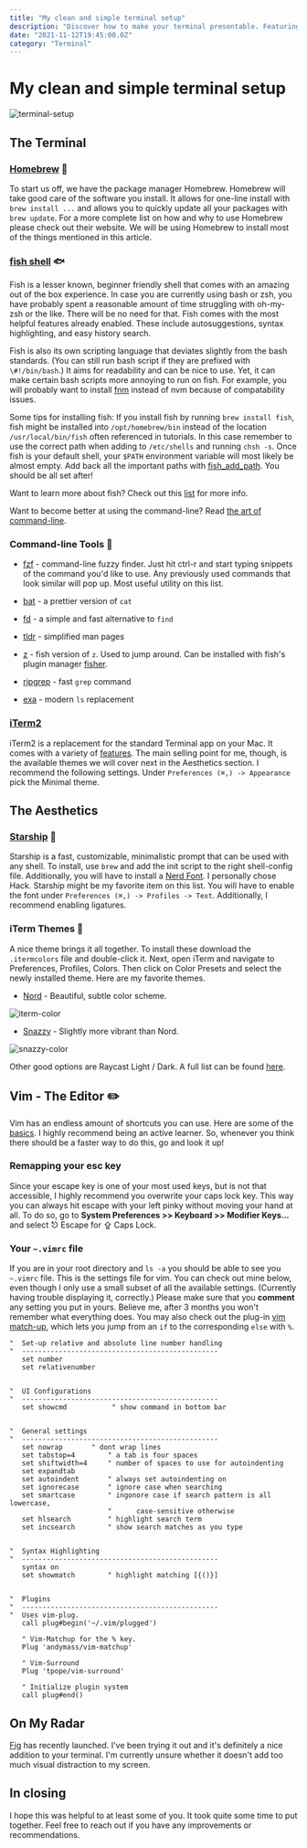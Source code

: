 ```yaml
---
title: "My clean and simple terminal setup"
description: "Discover how to make your terminal presentable. Featuring fish, starship, and more."
date: "2021-11-12T19:45:00.0Z"
category: "Terminal"
---
```


# My clean and simple terminal setup

![terminal-setup](/blog/terminal/terminal-setup.png)

## The Terminal

### [Homebrew](https://brew.sh/) 🍺

To start us off, we have the package manager Homebrew. Homebrew will take good care of the software you install. It allows for one-line install with `brew install ...` and allows you to quickly update all your packages with `brew update`. For a more complete list on how and why to use Homebrew please check out their website. We will be using Homebrew to install most of the things mentioned in this article.

### [fish shell](https://fishshell.com/) 🐟

Fish is a lesser known, beginner friendly shell that comes with an amazing out of the box experience. In case you are currently using bash or zsh, you have probably spent a reasonable amount of time struggling with oh-my-zsh or the like. There will be no need for that. Fish comes with the most helpful features already enabled. These include autosuggestions, syntax highlighting, and easy history search.

Fish is also its own scripting language that deviates slightly from the bash standards. (You can still run bash script if they are prefixed with `\#!/bin/bash`.) It aims for readability and can be nice to use. Yet, it can make certain bash scripts more annoying to run on fish. For example, you will probably want to install [fnm](https://github.com/Schniz/fnm#--fast-node-manager-fnm----) instead of nvm because of compatability issues.

Some tips for installing fish: If you install fish by running `brew install fish`, fish might be installed into `/opt/homebrew/bin` instead of the location `/usr/local/bin/fish` often referenced in tutorials. In this case remember to use the correct path when adding to `/etc/shells` and running `chsh -s`. Once fish is your default shell, your `$PATH` environment variable will most likely be almost empty. Add back all the important paths with [fish_add_path](https://fishshell.com/docs/current/cmds/fish_add_path.html#cmd-fish-add-path). You should be all set after!

Want to learn more about fish? Check out this [list](https://project-awesome.org/fisherman/awesome-fish-shell) for more info.

Want to become better at using the command-line? Read [the art of command-line](https://github.com/jlevy/the-art-of-command-line).

### Command-line Tools 🔨

- [fzf](https://github.com/junegunn/fzf#-) - command-line fuzzy finder. Just hit ctrl-r and start typing snippets of the command you'd like to use. Any previously used commands that look similar will pop up. Most useful utility on this list.
- [bat](https://github.com/sharkdp/bat) - a prettier version of `cat`
- [fd](https://github.com/sharkdp/fd#fd) - a simple and fast alternative to `find`
- [tldr](https://github.com/tldr-pages/tldr/#) - simplified man pages
- [z](https://github.com/jethrokuan/z#z) - fish version of `z`. Used to jump around. Can be installed with fish's plugin manager [fisher](https://github.com/jorgebucaran/fisher).

- [ripgrep](https://github.com/BurntSushi/ripgrep) - fast `grep` command
- [exa](https://the.exa.website/) - modern `ls` replacement

### [iTerm2](https://iterm2.com/)

iTerm2 is a replacement for the standard Terminal app on your Mac. It comes with a variety of [features](https://iterm2.com/features.html). The main selling point for me, though, is the available themes we will cover next in the Aesthetics section. I recommend the following settings. Under `Preferences (⌘,) -> Appearance` pick the Minimal theme.

## The Aesthetics

### [Starship](https://starship.rs/) 🚀

Starship is a fast, customizable, minimalistic prompt that can be used with any shell. To install, use `brew` and add the init script to the right shell-config file. Additionally, you will have to install a [Nerd Font](https://www.nerdfonts.com/). I personally chose Hack. Starship might be my favorite item on this list. You will have to enable the font under `Preferences (⌘,) -> Profiles -> Text`. Additionally, I recommend enabling ligatures.

### iTerm Themes 🎨

A nice theme brings it all together. To install these download the `.itermcolors` file and double-click it. Next, open iTerm and navigate to Preferences, Profiles, Colors. Then click on Color Presets and select the newly installed theme. Here are my favorite themes.

- [Nord](https://github.com/arcticicestudio/nord-iterm2) - Beautiful, subtle color scheme.

![iterm-color](/blog/terminal/iterm-color.png)

- [Snazzy](https://github.com/sindresorhus/iterm2-snazzy) - Slightly more vibrant than Nord.

![snazzy-color](/blog/terminal/snazzy-color.png)

Other good options are Raycast Light / Dark. A full list can be found [here](https://github.com/mbadolato/iTerm2-Color-Schemes#screenshots).

## Vim - The Editor ✏️

Vim has an endless amount of shortcuts you can use. Here are some of the [basics](https://learnxinyminutes.com/docs/vim/). I highly recommend being an active learner. So, whenever you think there should be a faster way to do this, go and look it up!

### Remapping your esc key

Since your escape key is one of your most used keys, but is not that accessible, I highly recommend you overwrite your caps lock key. This way you can always hit escape with your left pinky without moving your hand at all. To do so, go to **System Preferences >> Keyboard >> Modifier Keys...** and select ⎋ Escape for ⇪ Caps Lock.

### Your `~.vimrc` file

If you are in your root directory and `ls -a` you should be able to see you `~.vimrc` file. This is the settings file for vim. You can check out mine below, even though I only use a small subset of all the available settings.
(Currently having trouble displaying it, correctly.)
Please make sure that you **comment** any setting you put in yours. Believe me, after 3 months you won't remember what everything does.
You may also check out the plug-in [vim match-up](https://github.com/andymass/vim-matchup), which lets you jump from an `if` to the corresponding `else` with `%`.

```
"  Set-up relative and absolute line number handling
"  ------------------------------------------------
   set number
   set relativenumber


"  UI Configurations
"  ------------------------------------------------
   set showcmd           " show command in bottom bar


"  General settings
"  ------------------------------------------------
   set nowrap		" dont wrap lines
   set tabstop=4        " a tab is four spaces
   set shiftwidth=4     " number of spaces to use for autoindenting
   set expandtab
   set autoindent       " always set autoindenting on
   set ignorecase       " ignore case when searching
   set smartcase        " ingonore case if search pattern is all lowercase,
                        "      case-sensitive otherwise
   set hlsearch         " highlight search term
   set incsearch        " show search matches as you type


"  Syntax Highlighting
"  ------------------------------------------------
   syntax on
   set showmatch        " highlight matching [{()}]


"  Plugins
"  ------------------------------------------------
"  Uses vim-plug.
   call plug#begin('~/.vim/plugged')

   " Vim-Matchup for the % key.
   Plug 'andymass/vim-matchup'

   " Vim-Surround
   Plug 'tpope/vim-surround'

   " Initialize plugin system
   call plug#end()
```

## On My Radar

[Fig](https://fig.io/) has recently launched. I've been trying it out and it's definitely a nice addition to your terminal. I'm currently unsure whether it doesn't add too much visual distraction to my screen.

## In closing

I hope this was helpful to at least some of you. It took quite some time to put together. Feel free to reach out if you have any improvements or recommendations.
